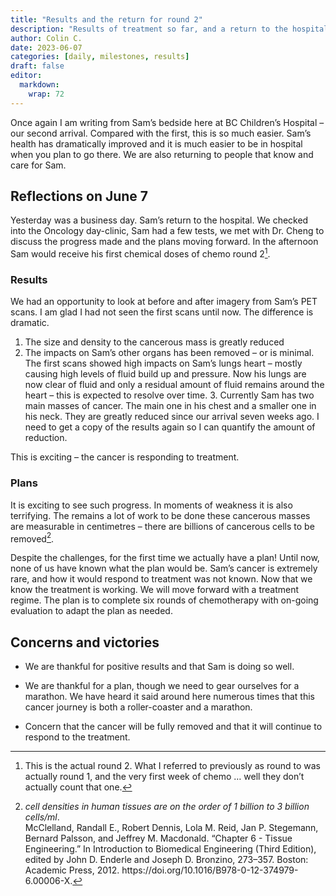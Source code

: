 ```yaml
---
title: "Results and the return for round 2"
description: "Results of treatment so far, and a return to the hospital to start the next round of chemotherapy."
author: Colin C.
date: 2023-06-07
categories: [daily, milestones, results]
draft: false
editor: 
  markdown: 
    wrap: 72
---
```


Once again I am writing from Sam's bedside here at BC Children's
Hospital -- our second arrival. Compared with the first, this is so much
easier. Sam's health has dramatically improved and it is much easier to
be in hospital when you plan to go there. We are also returning to
people that know and care for Sam.

## Reflections on June 7

Yesterday was a business day. Sam's return to the hospital. We checked
into the Oncology day-clinic, Sam had a few tests, we met with Dr. Cheng
to discuss the progress made and the plans moving forward. In the
afternoon Sam would receive his first chemical doses of chemo round
2[^1].

[^1]: This is the actual round 2. What I referred to previously as round
    to was actually round 1, and the very first week of chemo ... well
    they don't actually count that one.

### Results

We had an opportunity to look at before and after imagery from Sam's PET
scans. I am glad I had not seen the first scans until now. The
difference is dramatic.

1.  The size and density to the cancerous mass is greatly reduced
2.  The impacts on Sam's other organs has been removed -- or is minimal.
    The first scans showed high impacts on Sam's lungs heart -- mostly
    causing high levels of fluid build up and pressure. Now his lungs
    are now clear of fluid and only a residual amount of fluid remains
    around the heart -- this is expected to resolve over time. 3.
    Currently Sam has two main masses of cancer. The main one in his
    chest and a smaller one in his neck. They are greatly reduced since
    our arrival seven weeks ago. I need to get a copy of the results
    again so I can quantify the amount of reduction.

This is exciting -- the cancer is responding to treatment.

### Plans

It is exciting to see such progress. In moments of weakness it is also
terrifying. The remains a lot of work to be done these cancerous masses
are measurable in centimetres -- there are billions of cancerous cells
to be removed[^2].

[^2]: *cell densities in human tissues are on the order of 1 billion to
    3 billion cells/ml*.\
    McClelland, Randall E., Robert Dennis, Lola M. Reid, Jan P.
    Stegemann, Bernard Palsson, and Jeffrey M. Macdonald. "Chapter 6 -
    Tissue Engineering." In Introduction to Biomedical Engineering
    (Third Edition), edited by John D. Enderle and Joseph D. Bronzino,
    273--357. Boston: Academic Press, 2012.
    https://doi.org/10.1016/B978-0-12-374979-6.00006-X.

Despite the challenges, for the first time we actually have a plan!
Until now, none of us have known what the plan would be. Sam's cancer is
extremely rare, and how it would respond to treatment was not known. Now
that we know the treatment is working. We will move forward with a
treatment regime. The plan is to complete six rounds of chemotherapy
with on-going evaluation to adapt the plan as needed.

## Concerns and victories

-   We are thankful for positive results and that Sam is doing so well.

-   We are thankful for a plan, though we need to gear ourselves for a
    marathon. We have heard it said around here numerous times that this
    cancer journey is both a roller-coaster and a marathon.

-   Concern that the cancer will be fully removed and that it will
    continue to respond to the treatment.
